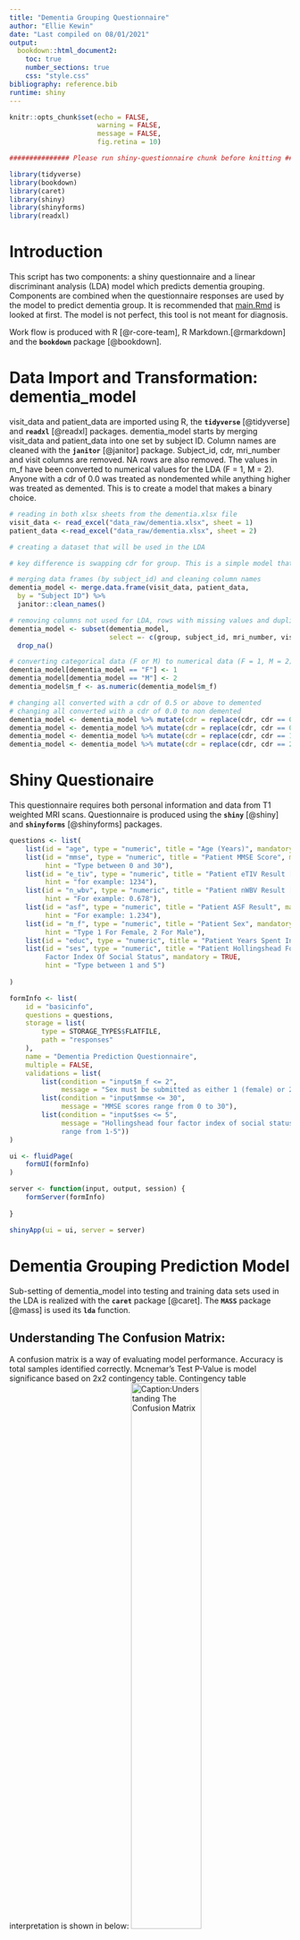 ```yaml
---
title: "Dementia Grouping Questionnaire"
author: "Ellie Kewin"
date: "Last compiled on 08/01/2021"
output: 
  bookdown::html_document2:
    toc: true
    number_sections: true
    css: "style.css"
bibliography: reference.bib
runtime: shiny
---
```


```r
knitr::opts_chunk$set(echo = FALSE, 
                      warning = FALSE,
                      message = FALSE,
                      fig.retina = 10)

############### Please run shiny-questionnaire chunk before knitting #################
```

```r
library(tidyverse)
library(bookdown)
library(caret)
library(shiny)
library(shinyforms)
library(readxl)
```
# Introduction
This script has two components: a shiny questionnaire and a linear discriminant analysis (LDA) model which predicts dementia grouping. Components are combined when the questionnaire responses are used by the model to predict dementia group. It is recommended that [main.Rmd](./main.Rmd) is looked at first. The model is not perfect, this tool is not meant for diagnosis.

Work flow is produced with R [@r-core-team], R Markdown.[@rmarkdown] and the **`bookdown`** package [@bookdown].

# Data Import and Transformation: dementia_model

visit_data and patient_data are imported using R, the **`tidyverse`** [@tidyverse] and **`readxl`** [@readxl] packages. dementia_model starts by merging visit_data and patient_data into one set by subject ID. Column names are cleaned with the **`janitor`** [@janitor] package. Subject_id, cdr, mri_number and visit columns are removed. NA rows are also removed. The values in m_f have been converted to numerical values for the LDA (F = 1, M = 2). Anyone with a cdr of 0.0 was treated as nondemented while anything higher was treated as demented. This is to create a model that makes a binary choice.
```r
# reading in both xlsx sheets from the dementia.xlsx file
visit_data <- read_excel("data_raw/dementia.xlsx", sheet = 1)
patient_data <-read_excel("data_raw/dementia.xlsx", sheet = 2)
```

```r
# creating a dataset that will be used in the LDA

# key difference is swapping cdr for group. This is a simple model that tries to predict whether a person has dementia, not the severity.

# merging data frames (by subject_id) and cleaning column names
dementia_model <- merge.data.frame(visit_data, patient_data,
  by = "Subject ID") %>% 
  janitor::clean_names()

# removing columns not used for LDA, rows with missing values and duplicate rows
dementia_model <- subset(dementia_model, 
                         select =- c(group, subject_id, mri_number, visit)) %>% 
  drop_na() 

# converting categorical data (F or M) to numerical data (F = 1, M = 2) for use in LDA
dementia_model[dementia_model == "F"] <- 1 
dementia_model[dementia_model == "M"] <- 2
dementia_model$m_f <- as.numeric(dementia_model$m_f)

# changing all converted with a cdr of 0.5 or above to demented
# changing all converted with a cdr of 0.0 to non demented
dementia_model <- dementia_model %>% mutate(cdr = replace(cdr, cdr == 0.0, "Nondemented"))
dementia_model <- dementia_model %>% mutate(cdr = replace(cdr, cdr == 0.5, "Demented"))
dementia_model <- dementia_model %>% mutate(cdr = replace(cdr, cdr == 1, "Demented"))
dementia_model <- dementia_model %>% mutate(cdr = replace(cdr, cdr == 2, "Demented"))
```

# Shiny Questionaire
This questionnaire requires both personal information and data from T1 weighted MRI scans. Questionnaire is produced using the **`shiny`** [@shiny] and **`shinyforms`** [@shinyforms] packages.
```r
questions <- list(
    list(id = "age", type = "numeric", title = "Age (Years)", mandatory = TRUE),
    list(id = "mmse", type = "numeric", title = "Patient MMSE Score", mandatory = TRUE,
         hint = "Type between 0 and 30"),
    list(id = "e_tiv", type = "numeric", title = "Patient eTIV Result [mm3]", mandatory = TRUE,
         hint = "for example: 1234"),
    list(id = "n_wbv", type = "numeric", title = "Patient nWBV Result [%]", mandatory = TRUE,
         hint = "For example: 0.678"),
    list(id = "asf", type = "numeric", title = "Patient ASF Result", mandatory = TRUE,
         hint = "For example: 1.234"),
    list(id = "m_f", type = "numeric", title = "Patient Sex", mandatory = TRUE,
         hint = "Type 1 For Female, 2 For Male"),
    list(id = "educ", type = "numeric", title = "Patient Years Spent In Education", mandatory = TRUE),
    list(id = "ses", type = "numeric", title = "Patient Hollingshead Four 
         Factor Index Of Social Status", mandatory = TRUE,
         hint = "Type between 1 and 5")
    
)

formInfo <- list(
    id = "basicinfo",
    questions = questions,
    storage = list(
        type = STORAGE_TYPES$FLATFILE,
        path = "responses"
    ),
    name = "Dementia Prediction Questionnaire",
    multiple = FALSE,
    validations = list(
        list(condition = "input$m_f <= 2",
             message = "Sex must be submitted as either 1 (female) or 2 (male)"),
        list(condition = "input$mmse <= 30",
             message = "MMSE scores range from 0 to 30"),
        list(condition = "input$ses <= 5",
             message = "Hollingshead four factor index of social status scores must
             range from 1-5"))
)

ui <- fluidPage(
    formUI(formInfo)
)

server <- function(input, output, session) {
    formServer(formInfo)
  
}

shinyApp(ui = ui, server = server)
```

# Dementia Grouping Prediction Model
Sub-setting of dementia_model into testing and training data sets used in the LDA is realized with the **`caret`** package [@caret]. The **`MASS`** package [@mass] is used its **`lda`** function.

## Understanding The Confusion Matrix:
A confusion matrix is a way of evaluating model performance. Accuracy is total samples identified correctly. Mcnemar's Test P-Value is model significance based on 2x2 contingency table. Contingency table interpretation is shown in below:
![Caption:Understanding The Confusion Matrix](./pictures/understanding_confusion_matrix.png){width=50%}

[@Mohajon2020-px]
```r
# randomly select rows for the training data set
ids <- createDataPartition(y = dementia_model$cdr,
                           p = 0.75,
                           list = FALSE)
# subset training (75% of data) and testing (25% of data) sets based on row selection
train <- dementia_model %>% slice(ids)
test <- dementia_model %>% slice(-ids)
```

```r
# training lda using train dataset
lda <- train %>% 
  select(-cdr) %>%
  MASS::lda(grouping = train$cdr)
```

```r
# using lda from previous chunk to predict dementia group for test data set
plda <- test %>% 
  select(-cdr) %>%
  predict(object = lda)
```

```r
# generating confusion matrix for plda
confusionMatrix(plda$class, factor(test$cdr))
```

# LDA Using Questionnaire Responses
```r
# importing questionnaire responses, without knowing name of file at the end of the path
questionnaire_response <- list.files(path = "responses/",
               pattern = "*.csv", 
               full.names = T) %>% 
    map_df(~read_csv(., col_types = cols(.default = "c")))
```

```r
# removing timestamp col
questionnaire_response$timestamp <- NULL
# adding a blank cdr col
questionnaire_response$cdr <- NA
# making col classes numeric
questionnaire_response <- mutate_all(questionnaire_response, function(x)
  as.numeric(as.character(x)))
# making cdr col a character
questionnaire_response$cdr <- as.character(questionnaire_response$cdr)
```

```r
# generating LDA again
lda.fit <- MASS::lda(cdr ~ ., data = train)
# predicting responses dementia group using LDA 
lda.pred <- predict(lda.fit, questionnaire_response)
# printing 
lda.pred
```

```r
# deleting the questionnaire responses, ready to be run again
unlink("responses/*")
```
Note: responses are automatically deleted.

# References